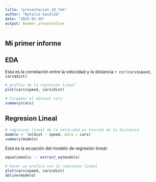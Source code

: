 ```yaml
---
title: "presentacion_10_feb"
author: "Natalia Gavaldá"
date: "2025-02-10"
output: beamer_presentation
---
```


## Mi primer informe


## EDA

Esta es la correlación entre la velocidad y la distancia `r cor(cars$speed, cars$dist)`

```r

# grafico de la regresion lineal
plot(cars$speed, cars$dist)

```



```r

# Cargamos el dataset cars
summary(cars)

```


## Regresion Lineal


```r

# regresion lineal de la velocidad en función de la distancia
modelo <- lm(dist ~ speed, data = cars)
summary(modelo)

```

Esta es la ecuación del modelo de regresión lineal: 

```r

equatiomatic :: extract_eq(modelo)

```


```r

# hacer un grafico con la regresion lineal
plot(cars$speed, cars$dist)
abline(modelo)


```


